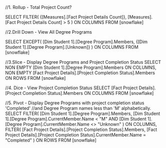 //1. Rollup - Total Project Count?

SELECT
  FILTER(
    {[Measures].[Fact Project Details Count]},
    [Measures].[Fact Project Details Count] > 5
  ) ON COLUMNS
FROM [snowflake]


//2.Drill Down - View All Degree Programs

SELECT
  EXCEPT(
    [Dim Student 1].[Degree Program].Members,
    {[Dim Student 1].[Degree Program].[Unknown]}
  ) ON COLUMNS
FROM [snowflake]

//3.Slice - Display Degree Programs and Project Completion Status
SELECT
  NON EMPTY [Dim Student 1].[Degree Program].Members ON COLUMNS,
  NON EMPTY [Fact Project Details].[Project Completion Status].Members ON ROWS
FROM [snowflake]


//4. Dice - View Project Completion Status
SELECT
  [Fact Project Details].[Project Completion Status].Members ON COLUMNS
FROM [snowflake]

//5. Pivot - Display Degree Programs with project completion status 'Completed' 
//and Degree Program names less than 'M' alphabetically.
SELECT
  FILTER(
    [Dim Student 1].[Degree Program].Members,
    [Dim Student 1].[Degree Program].CurrentMember.Name < "M"
    AND [Dim Student 1].[Degree Program].CurrentMember.Name <> "Unknown"
  ) ON COLUMNS,
  FILTER(
    [Fact Project Details].[Project Completion Status].Members,
    [Fact Project Details].[Project Completion Status].CurrentMember.Name = "Completed"
  ) ON ROWS
FROM [snowflake]




